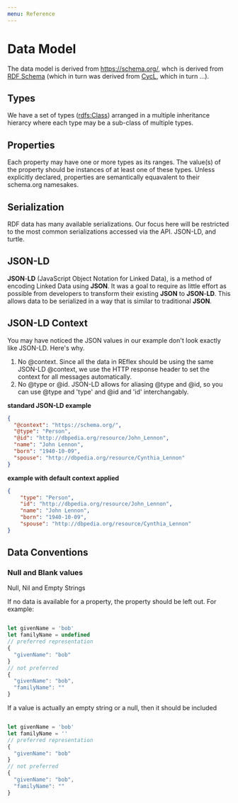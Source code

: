 ```yaml
---
menu: Reference
---
```


# Data Model

The data model is derived from https://schema.org/, whch is  derived from [RDF Schema](https://en.wikipedia.org/wiki/RDF_Schema) (which in turn was derived from [CycL](https://en.wikipedia.org/wiki/CycL), which in turn ...).

## Types

We have a set of types ([rdfs:Class](https://en.wikipedia.org/wiki/RDF_Schema#Classes)) arranged in a multiple inheritance hierarcy where each type may be a sub-class of multiple types.

## Properties

Each property may have one or more types as its ranges. The value(s) of the property should be instances of at least one of these types. Unless explicitly declared, properties are semantically equavalent to their schema.org namesakes.

## Serialization

RDF data has many available serializations.  Our focus here will be restricted to the most common serializations accessed via the API.  JSON-LD, and turtle.

##  JSON-LD

**JSON**-**LD** (JavaScript Object Notation for Linked Data), is a method of encoding Linked Data using **JSON**. It was a goal to require as little effort as possible from developers to transform their existing **JSON** to **JSON**-**LD**. This allows data to be serialized in a way that is similar to traditional **JSON**.

## JSON-LD Context

You may have noticed the JSON values in our example don't look exactly like JSON-LD.  Here's why.

1. No @context.  Since all the data in REflex should be using the same JSON-LD @context, we use the HTTP response header to set the context for all messages automatically.
2. No @type or @id.  JSON-LD allows for aliasing @type and @id, so you can use @type and 'type' and @id and 'id' interchangably.

**standard JSON-LD example**

```json
{
  "@context": "https://schema.org/",
  "@type": "Person",
  "@id": "http://dbpedia.org/resource/John_Lennon",
  "name": "John Lennon",
  "born": "1940-10-09",
  "spouse": "http://dbpedia.org/resource/Cynthia_Lennon"
}
```

**example with default context applied**

```json
{
    "type": "Person",
	"id": "http://dbpedia.org/resource/John_Lennon",
	"name": "John Lennon",
	"born": "1940-10-09",
	"spouse": "http://dbpedia.org/resource/Cynthia_Lennon"
}
```

## Data Conventions

### Null and Blank values

Null, Nil and Empty Strings

If no data is available for a property, the property should be left out.  For example:

```js

let givenName = 'bob'
let familyName = undefined
// preferred representation
{
  "givenName": "bob"
}
// not preferred
{
  "givenName": "bob",
  "familyName": ""
}

```

If a value is actually an empty string or a null, then it should be included

```js

let givenName = 'bob'
let familyName = ''
// preferred representation
{
  "givenName": "bob"
}
// not preferred
{
  "givenName": "bob",
  "familyName": ""
}

```
